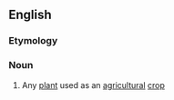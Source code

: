 ==English==

===Etymology===
{{confix|agro|phyte|t1=agriculture|t2=plant|lang=en}}

===Noun===
{{en-noun}}

# Any [[plant]] used as an [[agricultural]] [[crop]]